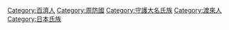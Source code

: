 {{Catnav|頁面分類|人物|各國人物|日本人|日本氏族}}
{{Catnav|頁面分類|...|系譜學|姓氏|日本氏族}}
{{Catnav|頁面分類|...|家世與傳承|家族|日本氏族}}

{{catmore}}

[[Category:百濟人|Category:百濟人]]
[[Category:周防國|Category:周防國]]
[[Category:守護大名氏族|Category:守護大名氏族]]
[[Category:渡來人|Category:渡來人]]
[[Category:日本氏族|Category:日本氏族]]